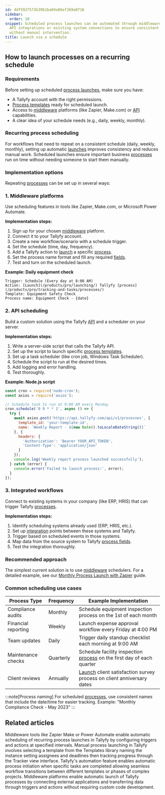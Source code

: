 ```yaml
---
id: 4df592f573b39b1ba69a86ef269a0716
sidebar:
  order: 10
snippet: Scheduled process launches can be automated through middleware platforms
  API integrations or existing system connections to ensure consistent workflow execution
  without manual intervention.
title: Launch via a schedule
---
```



## How to launch processes on a recurring schedule

### Requirements

Before setting up scheduled [process launches](/products/pro/launching/), make sure you have:
- A Tallyfy account with the right permissions.
- [Process templates](/products/pro/documenting/templates/) ready for scheduled launch.
- Access to [middleware](/products/pro/integrations/middleware/) platforms (like Zapier, Make.com) or [API](/products/pro/integrations/open-api/) capabilities.
- A clear idea of your schedule needs (e.g., daily, weekly, monthly).

### Recurring process scheduling

For workflows that need to repeat on a consistent schedule (daily, weekly, monthly), setting up automatic [launches](/products/pro/launching/) improves consistency and reduces manual work. Scheduled launches ensure important business [processes](/products/pro/tracking-and-tasks/processes/) run on time without needing someone to start them manually.

### Implementation options

Repeating [processes](/products/pro/tracking-and-tasks/processes/) can be set up in several ways:

### 1. Middleware platforms

Use scheduling features in tools like Zapier, Make.com, or Microsoft Power Automate.

**Implementation steps:**
<Steps>
1. Sign up for your chosen [middleware](/products/pro/integrations/middleware/) platform.
2. Connect it to your Tallyfy account.
3. Create a new workflow/scenario with a schedule trigger.
4. Set the schedule (time, day, frequency).
5. Add a Tallyfy action to [launch](/products/pro/launching/) a specific [process](/products/pro/tracking-and-tasks/processes/).
6. Set the process name format and fill any required [fields](/products/pro/tracking-and-tasks/tasks/what-are-form-fields-in-tallyfy/).
7. Test and turn on the scheduled launch.
</Steps>

**Example: Daily equipment check**
```
Trigger: Schedule (Every day at 8:00 AM)
Action: [Launch](/products/pro/launching/) Tallyfy [process](/products/pro/tracking-and-tasks/processes/)
Template: Equipment Safety Check
Process name: Equipment Check - {date}
```

### 2. API scheduling

Build a custom solution using the Tallyfy [API](/products/pro/integrations/open-api/) and a scheduler on your server.

**Implementation steps:**
<Steps>
1. Write a server-side script that calls the Tallyfy API.
2. Set up the script to launch specific [process templates](/products/pro/documenting/templates/).
3. Set up a task scheduler (like cron job, Windows Task Scheduler).
4. Schedule the script to run at the desired times.
5. Add logging and error handling.
6. Test thoroughly.
</Steps>

**Example: Node.js script**
```javascript
const cron = require('node-cron');
const axios = require('axios');

// Schedule task to run at 9:00 AM every Monday
cron.schedule('0 9 * * 1', async () => {
  try {
    await axios.post('https://api.tallyfy.com/api/v1/processes', {
      template_id: 'your-template-id',
      name: `Weekly Report - ${new Date().toLocaleDateString()}`
    }, {
      headers: {
        'Authorization': 'Bearer YOUR_API_TOKEN',
        'Content-Type': 'application/json'
      }
    });
    console.log('Weekly report process launched successfully');
  } catch (error) {
    console.error('Failed to launch process:', error);
  }
});
```

### 3. Integrated workflows

Connect to existing systems in your company (like ERP, HRIS) that can trigger Tallyfy [processes](/products/pro/tracking-and-tasks/processes/).

**Implementation steps:**
<Steps>
1. Identify scheduling systems already used (ERP, HRIS, etc.).
2. Set up [integration](/products/pro/integrations/) points between these systems and Tallyfy.
3. Trigger based on scheduled events in those systems.
4. Map data from the source system to Tallyfy [process fields](/products/pro/tracking-and-tasks/tasks/what-are-form-fields-in-tallyfy/).
5. Test the integration thoroughly.
</Steps>

### Recommended approach

The simplest current solution is to use [middleware](/products/pro/integrations/middleware/) schedulers. For a detailed example, see our [Monthly Process Launch with Zapier](/products/pro/integrations/middleware/zapier/how-to-automate-monthly-process-launch-with-zapier/) guide.

### Common scheduling use cases

| Process Type | Frequency | Example Implementation |
|--------------|-----------|------------------------|
| Compliance audits | Monthly | Schedule equipment inspection process on the 1st of each month |
| Financial reporting | Weekly | Launch expense approval workflow every Friday at 4:00 PM |
| Team updates | Daily | Trigger daily standup checklist each morning at 9:00 AM |
| Maintenance checks | Quarterly | Schedule facility inspection [process](/products/pro/tracking-and-tasks/processes/) on the first day of each quarter |
| Client reviews | Annually | [Launch](/products/pro/launching/) client satisfaction survey process on client anniversary dates |

:::note[Process naming]
For scheduled [processes](/products/pro/tracking-and-tasks/processes/), use consistent names that include the date/time for easier tracking. Example: "Monthly Compliance Check - May 2023"
:::


## Related articles
<CardGrid>
<LinkTitleCard header="<b>Launching > Automatically schedule a process</b>" href="/products/pro/launching/how-can-i-schedule-a-process-in-tallyfy-using-middleware/" > Middleware tools like Zapier Make or Power Automate enable automatic scheduling of recurring process launches in Tallyfy by configuring triggers and actions at specified intervals. </LinkTitleCard>
<LinkTitleCard header="<b>Launching > Launch manually</b>" href="/products/pro/launching/how-can-i-launch-a-process-in-tallyfy/" > Manual process launching in Tallyfy involves selecting a template from the Templates library naming the instance setting assignees and deadlines then tracking progress through the Tracker view interface. </LinkTitleCard>
<LinkTitleCard header="<b>Launching > Launch another process when a task is completed</b>" href="/products/pro/launching/launch-process-when-task-is-completed/" > Tallyfy's automation feature enables automatic process initiation when specific tasks are completed allowing seamless workflow transitions between different templates or phases of complex projects. </LinkTitleCard>
<LinkTitleCard header="<b>Triggers > Launch via middleware</b>" href="/products/pro/launching/triggers/via-middleware/" > Middleware platforms enable automatic launch of Tallyfy processes by connecting external applications and transferring data through triggers and actions without requiring custom code development. </LinkTitleCard>
</CardGrid>
